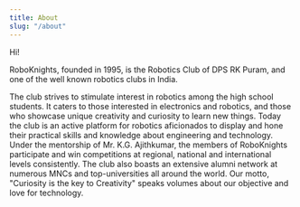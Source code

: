 ```yaml
---
title: About
slug: "/about"
---
```


Hi!

RoboKnights, founded in 1995, is the Robotics Club of DPS RK Puram, and one of the well known robotics clubs in India.

The club strives to stimulate interest in robotics among the high school students. It caters to those interested in electronics and robotics, and those who showcase unique creativity and curiosity to learn new things. Today the club is an active platform for robotics aficionados to display and hone their practical skills and knowledge about engineering and technology. Under the mentorship of Mr. K.G. Ajithkumar, the members of RoboKnights participate and win competitions at regional, national and international levels consistently. The club also boasts an extensive alumni network at numerous MNCs and top-universities all around the world. Our motto, "Curiosity is the key to Creativity" speaks volumes about our objective and love for technology.
